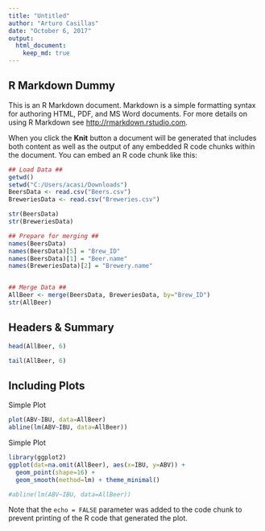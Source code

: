```yaml
---
title: "Untitled"
author: "Arturo Casillas"
date: "October 6, 2017"
output: 
  html_document:
    keep_md: true
---
```


## R Markdown Dummy

This is an R Markdown document. Markdown is a simple formatting syntax for authoring HTML, PDF, and MS Word documents. For more details on using R Markdown see <http://rmarkdown.rstudio.com>.

When you click the **Knit** button a document will be generated that includes both content as well as the output of any embedded R code chunks within the document. You can embed an R code chunk like this:

```r
## Load Data ##
getwd()
setwd("C:/Users/acasi/Downloads")
BeersData <- read.csv("Beers.csv")
BreweriesData <- read.csv("Breweries.csv")

str(BeersData)
str(BreweriesData)

## Prepare for merging ##
names(BeersData)
names(BeersData)[5] = "Brew_ID"
names(BeersData)[1] = "Beer.name"
names(BreweriesData)[2] = "Brewery.name"


## Merge Data ##
AllBeer <- merge(BeersData, BreweriesData, by="Brew_ID")
str(AllBeer)
```

## Headers & Summary

```r
head(AllBeer, 6)
```

```r
tail(AllBeer, 6)
```

## Including Plots

Simple Plot

```r
plot(ABV~IBU, data=AllBeer)
abline(lm(ABV~IBU, data=AllBeer))
```


Simple Plot

```r
library(ggplot2)
ggplot(dat=na.omit(AllBeer), aes(x=IBU, y=ABV)) + 
  geom_point(shape=16) + 
  geom_smooth(method=lm) + theme_minimal()

#abline(lm(ABV~IBU, data=AllBeer))
```


Note that the `echo = FALSE` parameter was added to the code chunk to prevent printing of the R code that generated the plot.

